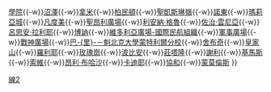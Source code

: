 {{鐵道路線|
| 模板名稱 = 蒙特利爾地鐵橙線
| 名稱 = [[File:Montreal Metro.svg|17px|蒙特利爾地鐵]] [[蒙特利爾地鐵]][[蒙特利爾地鐵橙線|橙線]]
| 代表色 = {{蒙特利爾地鐵2號線色彩}}
| 車站列表 = {{nowrap begin}}[[禾度嶺站|禾度嶺]]{{-w}}[[學院站|學院]]{{-w}}[[沼澤站|沼澤]]{{-w}}[[拿米站|拿米]]{{-w}}[[柏民頓站|柏民頓]]{{-w}}[[聖凱斯琳嶺站|聖凱斯琳嶺]]{{-w}}[[諾東站|諾東]]{{-w}}[[瑪莉亞城站|瑪莉亞城]]{{-w}}[[凡度美站|凡度美]]{{-w}}[[聖昂利廣場站|聖昂利廣場]]{{-w}}[[利安納·格魯站|利安納·格魯]]{{-w}}[[佐治·雲尼亞站|佐治·雲尼亞]]{{-w}}[[呂思安·拉利耶站|呂思安·拉利耶]]{{-w}}[[博訥站 (蒙特利爾)|博訥]]{{-w}}[[維多利亞廣場-國際民航組織站|維多利亞廣場-國際民航組織]]{{-w}}[[軍事廣場站|軍事廣場]]{{-w}}[[戰神廣場站|戰神廣場]]{{-w}}[[巴里站|巴-{里}-－魁北克大學蒙特利爾分校]]{{-w}}[[舍布奇站|舍布奇]]{{-w}}[[皇家山站|皇家山]]{{-w}}[[羅利耶站|羅利耶]]{{-w}}[[玫瑰崗站|玫瑰崗]]{{-w}}[[波比安站|波比安]]{{-w}}[[莊塔隆站|莊塔隆]]{{-w}}[[謝利站|謝利]]{{-w}}[[基馬斯站|基馬斯]]{{-w}}[[索維站|索維]]{{-w}}[[昂利·布哈沙站|昂利·布哈沙]]{{-w}}[[卡迪耶站|卡迪耶]]{{-w}}[[協和站 (蒙特利爾)|協和]]{{-w}}[[蒙莫倫斯站|蒙莫倫斯]]{{nowrap end}}
}}
<noinclude>
[[Category:蒙特利爾地鐵模板|線2]]
</noinclude>